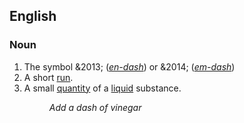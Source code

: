 ==English==

===Noun===
#The symbol &2013; (''[[en-dash]]'') or &2014; (''[[em-dash]]'')
#A short [[run]].
#A small [[quantity]] of a [[liquid]] substance.
#: ''Add a dash of vinegar''